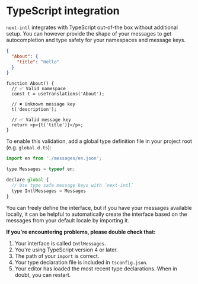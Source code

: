 
# TypeScript integration

`next-intl` integrates with TypeScript out-of-the box without additional setup. You can however provide the shape of your messages to get autocompletion and type safety for your namespaces and message keys.

```json filename="messages.json"
{
  "About": {
    "title": "Hello"
  }
}
```

```tsx filename="About.tsx"
function About() {
  // ✅ Valid namespace
  const t = useTranslations('About');

  // ✖️ Unknown message key
  t('description');

  // ✅ Valid message key
  return <p>{t('title')}</p>;
}
```

To enable this validation, add a global type definition file in your project root (e.g. `global.d.ts`):

```jsx filename="global.d.ts"
import en from './messages/en.json';

type Messages = typeof en;

declare global {
  // Use type safe message keys with `next-intl`
  type IntlMessages = Messages
}
```

You can freely define the interface, but if you have your messages available locally, it can be helpful to automatically create the interface based on the messages from your default locale by importing it.

**If you're encountering problems, please double check that:**

1. Your interface is called `IntlMessages`.
2. You're using TypeScript version 4 or later.
3. The path of your `import` is correct.
4. Your type declaration file is included in `tsconfig.json`.
5. Your editor has loaded the most recent type declarations. When in doubt, you can restart.
